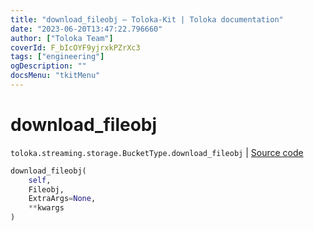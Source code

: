 ```yaml
---
title: "download_fileobj — Toloka-Kit | Toloka documentation"
date: "2023-06-20T13:47:22.796660"
author: ["Toloka Team"]
coverId: F_bIcOYF9yjrxkPZrXc3
tags: ["engineering"]
ogDescription: ""
docsMenu: "tkitMenu"
---
```


# download_fileobj

`toloka.streaming.storage.BucketType.download_fileobj` | [Source code](https://github.com/Toloka/toloka-kit/blob/v1.2.0/src/streaming/storage.py#L152)

```python
download_fileobj(
    self,
    Fileobj,
    ExtraArgs=None,
    **kwargs
)
```